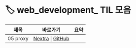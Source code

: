 
# 🏷️ web_development_ TIL 모음

<LabelIcons />

| 제목 | 바로가기 | 요약 |
|------|----------|------|
| 05 proxy | [Nextra](/til/til-2025/til-07/05-proxy) \| [GitHub](https://github.com/MinHyeok-lee1/TIL/blob/main/2025/07/05-proxy.md) |  |

